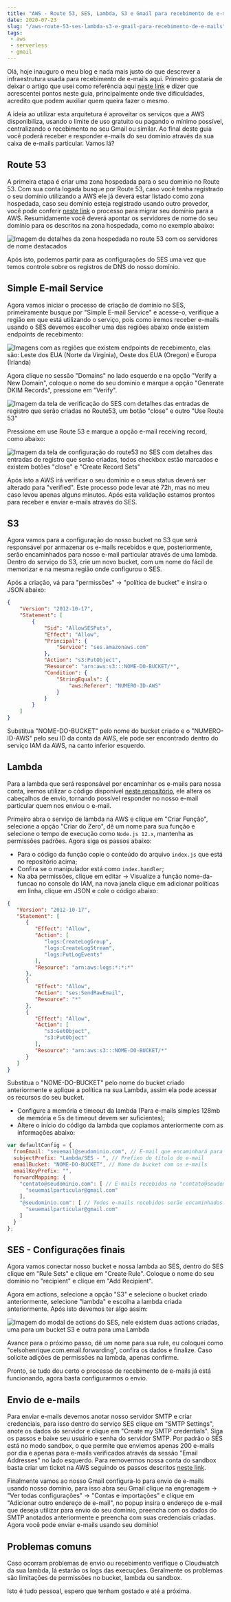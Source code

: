 ```yaml
---
title: "AWS - Route 53, SES, Lambda, S3 e Gmail para recebimento de e-mails"
date: 2020-07-23
slug: "/aws-route-53-ses-lambda-s3-e-gmail-para-recebimento-de-e-mails"
tags:
 - aws
 - serverless
 - gmail
---
```


Olá, hoje inauguro o meu blog e nada mais justo do que descrever a infraestrutura usada para recebimento de e-mails aqui. Primeiro gostaria de deixar o artigo que usei como referência aqui [neste link](https://infra.engineer/aws/11-using-gmail-with-your-domain-utilising-aws-ses-lambda) e dizer que acrescentei pontos neste guia, principalmente onde tive dificuldades, acredito que podem auxiliar quem queira fazer o mesmo.

A ideia ao utilizar esta arquitetura é aproveitar os serviços que a AWS disponibiliza, usando o limite de uso gratuito ou pagando o mínimo possível,  centralizando o recebimento no seu Gmail ou similar. Ao final deste guia você poderá receber e responder e-mails do seu domínio através da sua caixa de e-mails particular. Vamos lá?

## Route 53

A primeira etapa é criar uma zona hospedada para o seu domínio no Route 53. Com sua conta logada busque por Route 53, caso você tenha registrado o seu domínio utilizando a AWS ele já deverá estar listado como zona hospedada, caso seu domínio esteja registrado usando outro provedor, você pode conferir [neste link](https://docs.aws.amazon.com/pt_br/Route53/latest/DeveloperGuide/MigratingDNS.html) o processo para migrar seu domínio para a AWS. Resumidamente você deverá apontar os servidores de nome do seu domínio para os descritos na zona hospedada, como no exemplo abaixo:

![Imagem de detalhes da zona hospedada no route 53 com os servidores de nome destacados](./hosted-zone-details.png)

Após isto, podemos partir para as configurações do SES uma vez que temos controle sobre os registros de DNS do nosso domínio.

## Simple E-mail Service

Agora vamos iniciar o processo de criação de domínio no SES, primeiramente busque por "Simple E-mail Service" e acesse-o, verifique a região em que está utilizando o serviço, pois como iremos receber e-mails usando o SES devemos escolher uma das regiões abaixo onde existem endpoints de recebimento:

![Imagens com as regiões que existem endpoints de recebimento, elas são: Leste dos EUA (Norte da Virgínia), Oeste dos EUA (Oregon) e Europa (Irlanda)](./ses-endpoints.png)

Agora clique no sessão "Domains" no lado esquerdo e na opção "Verify a New Domain", coloque o nome do seu domínio e marque a opção "Generate DKIM Records", pressione em "Verify".


![Imagem da tela de verificação do SES com detalhes das entradas de registro que serão criadas no Route53, um botão "close" e outro "Use Route 53"](./ses-verify-domain.png)

Pressione em use Route 53 e marque a opção e-mail receiving record, como abaixo:

![Imagem da tela de configuração do route53 no SES com detalhes das entradas de registro que serão criadas, todos checkbox estão marcados e existem botões "close" e "Create Record Sets"](./ses-use-route53.png)

Após isto a AWS irá verificar o seu domínio e o seus status deverá ser alterado para "verified". Este processo pode levar até 72h, mas no meu caso levou apenas alguns minutos. Após esta validação estamos prontos para receber e enviar e-mails através do SES.

## S3

Agora vamos para a configuração do nosso bucket no S3 que será responsável por armazenar os e-mails recebidos e que, posteriormente, serão encaminhados para nosso e-mail particular através de uma lambda. Dentro do serviço do S3, crie um novo bucket, com um nome do fácil de memorizar e na mesma região onde configurou o SES.

Após a criação, vá para "permissões" -> "política de bucket" e insira o JSON abaixo:

```json
{
    "Version": "2012-10-17",
    "Statement": [
        {
            "Sid": "AllowSESPuts",
            "Effect": "Allow",
            "Principal": {
                "Service": "ses.amazonaws.com"
            },
            "Action": "s3:PutObject",
            "Resource": "arn:aws:s3:::NOME-DO-BUCKET/*",
            "Condition": {
                "StringEquals": {
                    "aws:Referer": "NUMERO-ID-AWS"
                }
            }
        }
    ]
}
```

Substitua "NOME-DO-BUCKET" pelo nome do bucket criado e o "NUMERO-ID-AWS" pelo seu ID da conta da AWS, ele pode ser encontrado dentro do serviço IAM da AWS, na canto inferior esquerdo.

## Lambda

Para a lambda que será responsável por encaminhar os e-mails para nossa conta, iremos utilizar o código disponível [neste repositório](https://github.com/arithmetric/aws-lambda-ses-forwarder), ele altera os cabeçalhos de envio, tornando possível responder no nosso e-mail particular quem nos enviou o e-mail. 

Primeiro abra o serviço de lambda na AWS e clique em "Criar Função", selecione a opção "Criar do Zero", dê um nome para sua função e selecione o tempo de execução como `Node.js 12.x`, mantenha as permissões padrões.  Agora siga os passos abaixo:

- Para o código da função copie o conteúdo do arquivo `index.js` que está no repositório acima;
- Confira se o manipulador está como `index.handler`;
- Na aba permissões, clique em editar -> Visualize a função nome-da-funcao no console do IAM, na nova janela clique em adicionar políticas em linha, clique em JSON e cole o código abaixo:

```json
{
   "Version": "2012-10-17",
   "Statement": [
      {
         "Effect": "Allow",
         "Action": [
            "logs:CreateLogGroup",
            "logs:CreateLogStream",
            "logs:PutLogEvents"
         ],
         "Resource": "arn:aws:logs:*:*:*"
      },
      {
         "Effect": "Allow",
         "Action": "ses:SendRawEmail",
         "Resource": "*"
      },
      {
         "Effect": "Allow",
         "Action": [
            "s3:GetObject",
            "s3:PutObject"
         ],
         "Resource": "arn:aws:s3:::NOME-DO-BUCKET/*"
      }
   ]
}
```

Substitua o "NOME-DO-BUCKET" pelo nome do bucket criado anteriormente e aplique a política na sua Lambda, assim ela pode acessar os recursos do seu bucket.

- Configure a memória e timeout da lambda (Para e-mails simples 128mb de memória e 5s de timeout devem ser suficientes);
- Altere o início do código da lambda que copiamos anteriormente com as informações abaixo:

```js
var defaultConfig = {
  fromEmail: "seuemail@seudominio.com", // E-mail que encaminhará para você
  subjectPrefix: "Lambda/SES - ", // Prefixo do título do e-mail
  emailBucket: "NOME-DO-BUCKET", // Nome do bucket com os e-mails
  emailKeyPrefix: "", 
  forwardMapping: {
    "contato@seudominio.com": [ // E-mails recebidos no "contato@seudominio.com" serão encaminhados para "seuemailparticular@gmail.com"
      "seuemailparticular@gmail.com"
    ],
    "@seudominio.com": [ // Todos e-mails recebidos serão encaminhados para "seuemailparticular@gmail.com"
      "seuemailparticular@gmail.com"
    ]
  }
};
```

## SES - Configurações finais

Agora vamos conectar nosso bucket e nossa lambda ao SES, dentro do SES clique em "Rule Sets" e clique em "Create Rule". Coloque o nome do seu domínio no "recipient" e clique em "Add Recipient".

Agora em actions, selecione a opção "S3" e selecione o bucket criado anteriormente, selecione "lambda" e escolha a lambda criada anteriormente. Após isto devemos ter algo assim:

![Imagem do modal de actions do SES, nele existem duas actions criadas, uma para um bucket S3 e outra para uma Lambda](./ses-actions.png)

Avance para o próximo passo, dê um nome para sua rule, eu coloquei como "celsohenrique.com.email.forwarding", confira os dados e finalize. Caso solicite adições de permissões na lambda, apenas confirme.

Pronto,  se tudo deu certo o processo de recebimento de e-mails já está funcionando, agora basta configurarmos o envio.

## Envio de e-mails

Para enviar e-mails devemos anotar nosso servidor SMTP e criar credenciais, para isso dentro do serviço SES  clique em "SMTP Settings", anote os dados do servidor e clique em "Create my SMTP credentials".  Siga os passos e baixe seu usuário e senha do servidor SMTP. Por padrão o SES está no modo sandbox, o que permite que enviemos apenas 200 e-mails por dia e apenas para e-mails verificados através da sessão "Email Addresses" no lado esquerdo. Para removermos nossa conta do sandbox basta criar um ticket na AWS seguindo os passos descritos [neste link](https://docs.aws.amazon.com/ses/latest/DeveloperGuide/request-production-access.html).

Finalmente vamos ao nosso Gmail configura-lo para envio de e-mails usando nosso domínio, para isso abra seu Gmail clique na engrenagem -> "Ver todas configurações" -> "Contas e importações" e clique em "Adicionar outro endereço de e-mail", no popup insira o endereço de e-mail que deseja utilizar para envio do seu domínio, preencha com os dados do SMTP anotados anteriormente e preencha com suas credenciais criadas. Agora você pode enviar e-mails usando seu domínio!

## Problemas comuns

Caso ocorram problemas de envio ou recebimento verifique o Cloudwatch da sua lambda, lá estarão os logs das execuções. Geralmente os problemas são limitações de permissões no bucket, lambda ou sandbox. 

Isto é tudo pessoal, espero que tenham gostado e até a próxima.